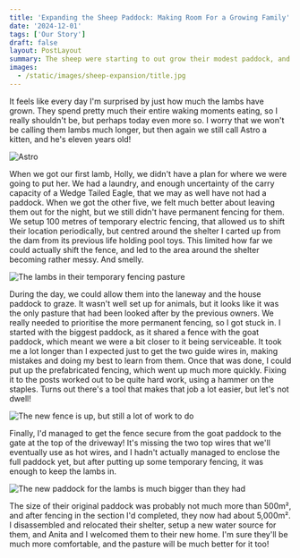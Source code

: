 ```yaml
---
title: 'Expanding the Sheep Paddock: Making Room For a Growing Family'
date: '2024-12-01'
tags: ['Our Story']
draft: false
layout: PostLayout
summary: The sheep were starting to out grow their modest paddock, and I had some new skills to learn.
images:
  - /static/images/sheep-expansion/title.jpg
---
```


It feels like every day I'm surprised by just how much the lambs have grown. They spend pretty much their entire waking moments eating, so I really shouldn't be, but perhaps today even more so. I worry that we won't be calling them lambs much longer, but then again we still call Astro a kitten, and he's eleven years old!

![Astro](/static/images/sheep-expansion/astro.jpg)

When we got our first lamb, Holly, we didn't have a plan for where we were going to put her. We had a laundry, and enough uncertainty of the carry capacity of a Wedge Tailed Eagle, that we may as well have not had a paddock. When we got the other five, we felt much better about leaving them out for the night, but we still didn't have permanent fencing for them. We setup 100 metres of temporary electric fencing, that allowed us to shift their location periodically, but centred around the shelter I carted up from the dam from its previous life holding pool toys. This limited how far we could actually shift the fence, and led to the area around the shelter becoming rather messy. And smelly.

![The lambs in their temporary fencing pasture](/static/images/sheep-expansion/temp-fencing.jpg)

During the day, we could allow them into the laneway and the house paddock to graze. It wasn't well set up for animals, but it looks like it was the only pasture that had been looked after by the previous owners. We really needed to prioritise the more permanent fencing, so I got stuck in. I started with the biggest paddock, as it shared a fence with the goat paddock, which meant we were a bit closer to it being serviceable. It took me a lot longer than I expected just to get the two guide wires in, making mistakes and doing my best to learn from them. Once that was done, I could put up the prefabricated fencing, which went up much more quickly. Fixing it to the posts worked out to be quite hard work, using a hammer on the staples. Turns out there's a tool that makes that job a lot easier, but let's not dwell!

![The new fence is up, but still a lot of work to do](/static/images/sheep-expansion/fence-wip.jpg)

Finally, I'd managed to get the fence secure from the goat paddock to the gate at the top of the driveway! It's missing the two top wires that we'll eventually use as hot wires, and I hadn't actually managed to enclose the full paddock yet, but after putting up some temporary fencing, it was enough to keep the lambs in. 

![The new paddock for the lambs is much bigger than they had](/static/images/sheep-expansion/new-paddock.jpg)

The size of their original paddock was probably not much more than 500m², and after fencing in the section I'd completed, they now had about 5,000m². I disassembled and relocated their shelter, setup a new water source for them, and Anita and I welcomed them to their new home. I'm sure they'll be much more comfortable, and the pasture will be much better for it too!
